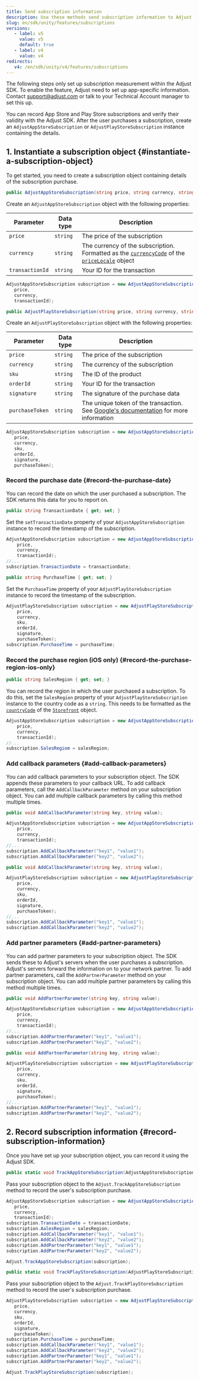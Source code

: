 ```yaml
---
title: Send subscription information
description: Use these methods send subscription information to Adjust.
slug: en/sdk/unity/features/subscriptions
versions:
   - label: v5
     value: v5
     default: true
   - label: v4
     value: v4
redirects:
   v4: /en/sdk/unity/v4/features/subscriptions
---
```


<Callout type="important">

The following steps only set up subscription measurement within the Adjust SDK. To enable the feature, Adjust need to set up app-specific information. Contact support@adjust.com or talk to your Technical Account manager to set this up.

</Callout>

You can record App Store and Play Store subscriptions and verify their validity with the Adjust SDK. After the user purchases a subscription, create an `AdjustAppStoreSubscription` or `AdjustPlayStoreSubscription` instance containing the details.

## 1. Instantiate a subscription object {#instantiate-a-subscription-object}

To get started, you need to create a subscription object containing details of the subscription purchase.

<Tabs>
<Tab title="App Store" sync="appstore" icon="PlatformIos">

<CodeBlock title="Method signature">

```cs
public AdjustAppStoreSubscription(string price, string currency, string transactionId);
```

</CodeBlock>

Create an `AdjustAppStoreSubscription` object with the following properties:

| Parameter       | Data type | Description                                                                                                                                                                                                                                                                                         |
| --------------- | --------- | --------------------------------------------------------------------------------------------------------------------------------------------------------------------------------------------------------------------------------------------------------------------------------------------------- |
| `price`         | `string`  | The price of the subscription                                                                                                                                                                                                                                                                       |
| `currency`      | `string`  | The currency of the subscription. Formatted as the [`currencyCode`](https://developer.apple.com/documentation/foundation/nslocale/1642836-currencycode?language=objc) of the [`priceLocale`](https://developer.apple.com/documentation/storekit/skproduct/1506145-pricelocale?language=objc) object |
| `transactionId` | `string`  | Your ID for the transaction                                                                                                                                                                                                                                                                         |

```cs
AdjustAppStoreSubscription subscription = new AdjustAppStoreSubscription(
   price,
   currency,
   transactionId);
```

</Tab>
<Tab title="Play Store" sync="playstore" icon="PlatformGooglePlay">

<CodeBlock title="Method signature">

```cs
public AdjustPlayStoreSubscription(string price, string currency, string sku, string orderId, string signature, string purchaseToken)
```

</CodeBlock>

Create an `AdjustPlayStoreSubscription` object with the following properties:

| Parameter       | Data type | Description                                                                                                                                                                                 |
| --------------- | --------- | ------------------------------------------------------------------------------------------------------------------------------------------------------------------------------------------- |
| `price`         | `string`  | The price of the subscription                                                                                                                                                               |
| `currency`      | `string`  | The currency of the subscription                                                                                                                                                            |
| `sku`           | `string`  | The ID of the product                                                                                                                                                                       |
| `orderId`       | `string`  | Your ID for the transaction                                                                                                                                                                 |
| `signature`     | `string`  | The signature of the purchase data                                                                                                                                                          |
| `purchaseToken` | `string`  | The unique token of the transaction. See [Google's documentation](<https://developer.android.com/reference/com/android/billingclient/api/Purchase#getPurchaseToken()>) for more information |

```cs
AdjustAppStoreSubscription subscription = new AdjustAppStoreSubscription(
   price,
   currency,
   sku,
   orderId,
   signature,
   purchaseToken);
```

</Tab>
</Tabs>

### Record the purchase date {#record-the-purchase-date}

You can record the date on which the user purchased a subscription. The SDK returns this data for you to report on.

<Tabs>
<Tab title="App Store" sync="appstore" icon="PlatformIos">

<CodeBlock title="Property declaration">

```cs
public string TransactionDate { get; set; }
```

</CodeBlock>

Set the `setTransactionDate` property of your `AdjustAppStoreSubscription` instance to record the timestamp of the subscription.

```cs
AdjustAppStoreSubscription subscription = new AdjustAppStoreSubscription(
    price,
    currency,
    transactionId);
//...
subscription.TransactionDate = transactionDate;
```

</Tab>
<Tab title="Play Store" sync="playstore" icon="PlatformGooglePlay">

<CodeBlock title="Property declaration">

```cs
public string PurchaseTime { get; set; }
```

</CodeBlock>

Set the `PurchaseTime` property of your `AdjustPlayStoreSubscription` instance to record the timestamp of the subscription.

```cs
AdjustPlayStoreSubscription subscription = new AdjustPlayStoreSubscription(
    price,
    currency,
    sku,
    orderId,
    signature,
    purchaseToken);
subscription.PurchaseTime = purchaseTime;
```

</Tab>
</Tabs>

### Record the purchase region (iOS only) {#record-the-purchase-region-ios-only}

<CodeBlock title="Property declaration">

```cs
public string SalesRegion { get; set; }
```

</CodeBlock>

You can record the region in which the user purchased a subscription. To do this, set the `SalesRegion` property of your `AdjustPlayStoreSubscription` instance to the country code as a `string`. This needs to be formatted as the [`countryCode`](https://developer.apple.com/documentation/storekit/storefront/3792000-countrycode) of the [`Storefront`](https://developer.apple.com/documentation/storekit/storefront) object.

```cs
AdjustAppStoreSubscription subscription = new AdjustAppStoreSubscription(
    price,
    currency,
    transactionId);
//...
subscription.SalesRegiom = salesRegion;
```

### Add callback parameters {#add-callback-parameters}

You can add callback parameters to your subscription object. The SDK appends these parameters to your callback URL. To add callback parameters, call the `AddCallbackParameter` method on your subscription object. You can add multiple callback parameters by calling this method multiple times.

<Tabs>
<Tab title="App Store" sync="appstore" icon="PlatformIos">

<CodeBlock title="Method signature">

```cs
public void AddCallbackParameter(string key, string value);
```

</CodeBlock>

```cs
AdjustAppStoreSubscription subscription = new AdjustAppStoreSubscription(
    price,
    currency,
    transactionId);
//...
subscription.AddCallbackParameter("key1", "value1");
subscription.AddCallbackParameter("key2", "value2");
```

</Tab>
<Tab title="Play Store" sync="playstore" icon="PlatformGooglePlay">

<CodeBlock title="Method signature">

```cs
public void AddCallbackParameter(string key, string value);
```

</CodeBlock>

```cs
AdjustPlayStoreSubscription subscription = new AdjustPlayStoreSubscription(
    price,
    currency,
    sku,
    orderId,
    signature,
    purchaseToken);
//...
subscription.AddCallbackParameter("key1", "value1");
subscription.AddCallbackParameter("key2", "value2");
```

</Tab>
</Tabs>

### Add partner parameters {#add-partner-parameters}

You can add partner parameters to your subscription object. The SDK sends these to Adjust's servers when the user purchases a subscription. Adjust's servers forward the information on to your network partner. To add partner parameters, call the `AddPartnerParameter` method on your subscription object. You can add multiple partner parameters by calling this method multiple times.

<Tabs>
<Tab title="App Store" sync="appstore" icon="PlatformIos">

<CodeBlock title="Method signature">

```cs
public void AddPartnerParameter(string key, string value);
```

</CodeBlock>

```cs
AdjustAppStoreSubscription subscription = new AdjustAppStoreSubscription(
    price,
    currency,
    transactionId);
//...
subscription.AddPartnerParameter("key1", "value1");
subscription.AddPartnerParameter("key2", "value2");
```

</Tab>
<Tab title="Play Store" sync="playstore" icon="PlatformGooglePlay">

<CodeBlock title="Method signature">

```cs
public void AddPartnerParameter(string key, string value);
```

</CodeBlock>

```cs
AdjustPlayStoreSubscription subscription = new AdjustPlayStoreSubscription(
    price,
    currency,
    sku,
    orderId,
    signature,
    purchaseToken);
//...
subscription.AddPartnerParameter("key1", "value1");
subscription.AddPartnerParameter("key2", "value2");
```

</Tab>
</Tabs>

## 2. Record subscription information {#record-subscription-information}

Once you have set up your subscription object, you can record it using the Adjust SDK.

<Tabs>
<Tab title="App Store" sync="appstore" icon="PlatformIos">

<CodeBlock title="Method signature">

```cs
public static void TrackAppStoreSubscription(AdjustAppStoreSubscription subscription);
```

</CodeBlock>

Pass your subscription object to the `Adjust.TrackAppStoreSubscription` method to record the user's subscription purchase.

```cs
AdjustAppStoreSubscription subscription = new AdjustAppStoreSubscription(
   price,
   currency,
   transactionId);
subscription.TransactionDate = transactionDate;
subscription.AalesRegion = salesRegion;
subscription.AddCallbackParameter("key1", "value1");
subscription.AddCallbackParameter("key2", "value2");
subscription.AddPartnerParameter("key1", "value1");
subscription.AddPartnerParameter("key2", "value2");

Adjust.TrackAppStoreSubscription(subscription);
```

</Tab>
<Tab title="Play Store" sync="playstore" icon="PlatformGooglePlay">

<CodeBlock title="Method signature">

```cs
public static void TrackPlayStoreSubscription(AdjustPlayStoreSubscription subscription);
```

</CodeBlock>

Pass your subscription object to the `Adjust.TrackPlayStoreSubscription` method to record the user's subscription purchase.

```cs
AdjustPlayStoreSubscription subscription = new AdjustPlayStoreSubscription(
   price,
   currency,
   sku,
   orderId,
   signature,
   purchaseToken);
subscription.PurchaseTime = purchaseTime;
subscription.AddCallbackParameter("key1", "value1");
subscription.AddCallbackParameter("key2", "value2");
subscription.AddPartnerParameter("key1", "value1");
subscription.AddPartnerParameter("key2", "value2");

Adjust.TrackPlayStoreSubscription(subscription);
```

</Tab>
</Tabs>
